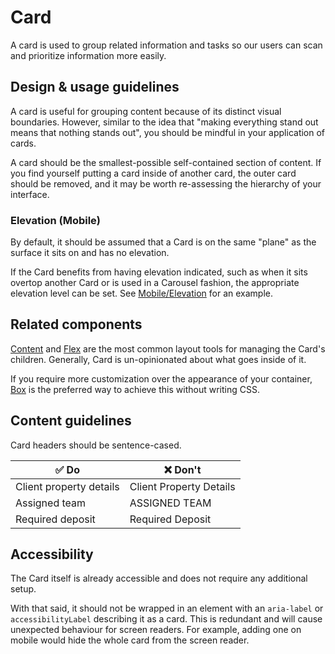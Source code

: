 
<Meta title="Components/Layouts and Structure/Card" />

# Card

A card is used to group related information and tasks so our users can scan and
prioritize information more easily.

## Design & usage guidelines

A card is useful for grouping content because of its distinct visual boundaries.
However, similar to the idea that "making everything stand out means that
nothing stands out", you should be mindful in your application of cards.

A card should be the smallest-possible self-contained section of content. If you
find yourself putting a card inside of another card, the outer card should be
removed, and it may be worth re-assessing the hierarchy of your interface.

### Elevation (Mobile)

By default, it should be assumed that a Card is on the same "plane" as the
surface it sits on and has no elevation.

If the Card benefits from having elevation indicated, such as when it sits
overtop another Card or is used in a Carousel fashion, the appropriate elevation
level can be set. See
[Mobile/Elevation](../?path=/story/components-layouts-and-structure-card-mobile--elevation)
for an example.

## Related components

[Content](https://atlantis.getjobber.com/?path=/docs/components-layouts-and-structure-content--docs)
and
[Flex](https://atlantis.getjobber.com/?path=/docs/components-layouts-and-structure-flex--docs)
are the most common layout tools for managing the Card's children. Generally,
Card is un-opinionated about what goes inside of it.

If you require more customization over the appearance of your container,
[Box](https://atlantis.getjobber.com/?path=/docs/components-layouts-and-structure-box--docs)
is the preferred way to achieve this without writing CSS.

## Content guidelines

Card headers should be sentence-cased.

| ✅ Do                   | ❌ Don't                |
| ----------------------- | ----------------------- |
| Client property details | Client Property Details |
| Assigned team           | ASSIGNED TEAM           |
| Required deposit        | Required Deposit        |

## Accessibility

The Card itself is already accessible and does not require any additional setup.

With that said, it should not be wrapped in an element with an `aria-label` or
`accessibilityLabel` describing it as a card. This is redundant and will cause
unexpected behaviour for screen readers. For example, adding one on mobile would
hide the whole card from the screen reader.
